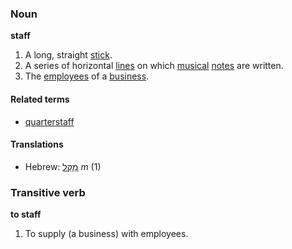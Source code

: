 ===Noun===
'''staff'''

# A long, straight [[stick]].
# A series of horizontal [[line]]s on which [[music]]al [[note]]s are written.
# The [[employee]]s of a [[business]].

====Related terms====
*[[quarterstaff]]

====Translations====
*Hebrew: [[מקל|מַקֵּל]] ''m'' (1)

===Transitive verb===
'''to staff'''

# To supply (a business) with employees.